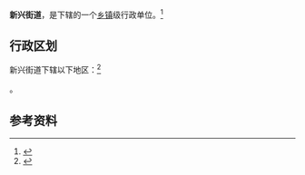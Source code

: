{{中国乡级行政区|21/06/81/002/000}}

'''新兴街道'''，是{{PRC admin/fullname|21/06/81/002/000|3}}下辖的一个[[乡镇|乡镇]]级行政单位。<ref>{{PRC admin/ref sgc|{{PRC admin/parent|21/06/81/002/000}}}}</ref>

== 行政区划 ==

新兴街道下辖以下地区：<ref>{{PRC admin/ref sgc|21/06/81/002/000}}</ref>

{{PRC admin/children|21/06/81/002/000}}。

== 参考资料 ==

{{reflist}}

{{行政区划小作品}}
{{PRC admin/navcat|21/06/81/002/000}}